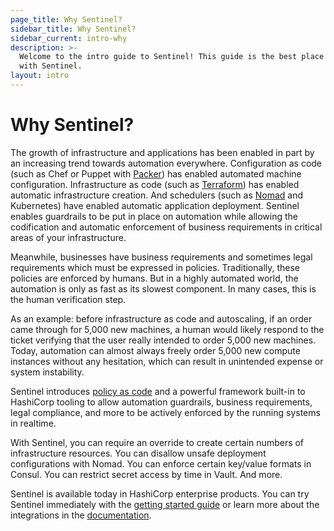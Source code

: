 ```yaml
---
page_title: Why Sentinel?
sidebar_title: Why Sentinel?
sidebar_current: intro-why
description: >-
  Welcome to the intro guide to Sentinel! This guide is the best place to start
  with Sentinel.
layout: intro
---
```


# Why Sentinel?

The growth of infrastructure and applications has been enabled in part
by an increasing trend towards automation everywhere.
Configuration as code (such as Chef or Puppet with [Packer](https://www.packer.io))
has enabled automated machine configuration. Infrastructure
as code (such as [Terraform](https://www.terraform.io)) has enabled
automatic infrastructure creation. And schedulers (such as
[Nomad](https://www.nomadproject.io) and Kubernetes) have enabled
automatic application deployment.
Sentinel enables guardrails to be put in place
on automation while allowing the codification and automatic enforcement
of business requirements in critical areas of your infrastructure.

Meanwhile, businesses have business requirements and sometimes legal
requirements which must be expressed in policies. Traditionally, these
policies are enforced by humans. But in a highly automated world, the
automation is only as fast as its slowest component. In many cases, this
is the human verification step.

As an example: before infrastructure as code and autoscaling, if an order
came through for 5,000 new machines, a human would likely respond to the
ticket verifying that the user really intended to order 5,000 new machines.
Today, automation can almost always freely order 5,000 new compute instances
without any hesitation, which can result in unintended expense or system
instability.

Sentinel introduces [policy as code](/sentinel/concepts/policy-as-code)
and a powerful framework built-in to HashiCorp tooling to allow automation
guardrails, business requirements, legal compliance, and more to be
actively enforced by the running systems in realtime.

With Sentinel, you can require an override to create certain numbers of
infrastructure resources. You can disallow unsafe deployment configurations
with Nomad. You can enforce certain key/value formats in Consul. You
can restrict secret access by time in Vault. And more.

Sentinel is available today in HashiCorp enterprise products. You can
try Sentinel immediately with the [getting started guide](/sentinel/intro/getting-started/install) or learn more about the integrations in the
[documentation](/sentinel).
